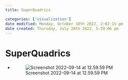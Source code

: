 ```yaml
---
title: SuperQuadrics

categories: ['visualization']
date modified: Monday, October 10th 2022, 2:02:15 pm
date created: Thursday, July 28th 2022, 5:59:06 pm
---
```


# SuperQuadrics
- ![Screenshot 2022-09-14 at 12.59.59 PM](images/Screenshot%202022-09-14%20at%2012.59.59%20PM.png)



